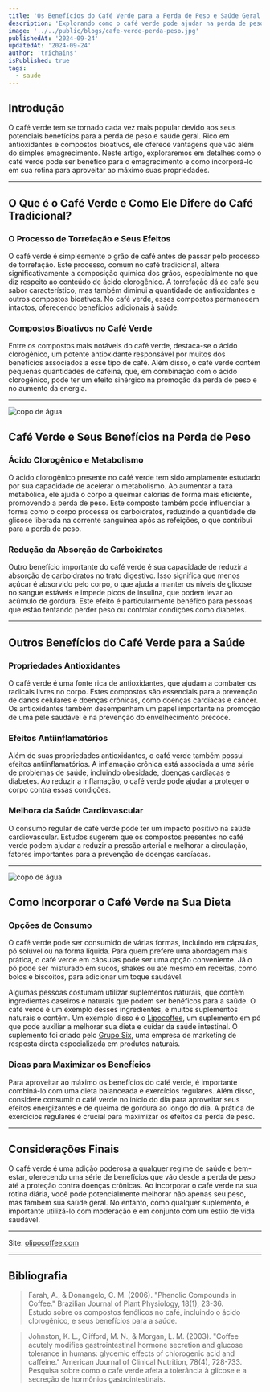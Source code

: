 ```yaml
---
title: 'Os Benefícios do Café Verde para a Perda de Peso e Saúde Geral'
description: 'Explorando como o café verde pode ajudar na perda de peso e saúde'
image: '../../public/blogs/cafe-verde-perda-peso.jpg'
publishedAt: '2024-09-24'
updatedAt: '2024-09-24'
author: 'trichains'
isPublished: true
tags:
  - saude
---
```


## Introdução

O café verde tem se tornado cada vez mais popular devido aos seus potenciais benefícios para a perda de peso e saúde geral. Rico em antioxidantes e compostos bioativos, ele oferece vantagens que vão além do simples emagrecimento. Neste artigo, exploraremos em detalhes como o café verde pode ser benéfico para o emagrecimento e como incorporá-lo em sua rotina para aproveitar ao máximo suas propriedades.

---

## O Que é o Café Verde e Como Ele Difere do Café Tradicional?

### O Processo de Torrefação e Seus Efeitos

O café verde é simplesmente o grão de café antes de passar pelo processo de torrefação. Este processo, comum no café tradicional, altera significativamente a composição química dos grãos, especialmente no que diz respeito ao conteúdo de ácido clorogênico. A torrefação dá ao café seu sabor característico, mas também diminui a quantidade de antioxidantes e outros compostos bioativos. No café verde, esses compostos permanecem intactos, oferecendo benefícios adicionais à saúde.

### Compostos Bioativos no Café Verde

Entre os compostos mais notáveis do café verde, destaca-se o ácido clorogênico, um potente antioxidante responsável por muitos dos benefícios associados a esse tipo de café. Além disso, o café verde contém pequenas quantidades de cafeína, que, em combinação com o ácido clorogênico, pode ter um efeito sinérgico na promoção da perda de peso e no aumento da energia.

---

<div style={{ display: 'flex', justifyContent: 'center' }}>
  <Image
    src="/blog/blogs/cafe-verde-perda-peso1.jpg"
    width={600}
    height={404}
    alt="copo de água"
  />
</div>

## Café Verde e Seus Benefícios na Perda de Peso

### Ácido Clorogênico e Metabolismo

O ácido clorogênico presente no café verde tem sido amplamente estudado por sua capacidade de acelerar o metabolismo. Ao aumentar a taxa metabólica, ele ajuda o corpo a queimar calorias de forma mais eficiente, promovendo a perda de peso. Este composto também pode influenciar a forma como o corpo processa os carboidratos, reduzindo a quantidade de glicose liberada na corrente sanguínea após as refeições, o que contribui para a perda de peso.

### Redução da Absorção de Carboidratos

Outro benefício importante do café verde é sua capacidade de reduzir a absorção de carboidratos no trato digestivo. Isso significa que menos açúcar é absorvido pelo corpo, o que ajuda a manter os níveis de glicose no sangue estáveis e impede picos de insulina, que podem levar ao acúmulo de gordura. Este efeito é particularmente benéfico para pessoas que estão tentando perder peso ou controlar condições como diabetes.

---

## Outros Benefícios do Café Verde para a Saúde

### Propriedades Antioxidantes

O café verde é uma fonte rica de antioxidantes, que ajudam a combater os radicais livres no corpo. Estes compostos são essenciais para a prevenção de danos celulares e doenças crônicas, como doenças cardíacas e câncer. Os antioxidantes também desempenham um papel importante na promoção de uma pele saudável e na prevenção do envelhecimento precoce.

### Efeitos Antiinflamatórios

Além de suas propriedades antioxidantes, o café verde também possui efeitos antiinflamatórios. A inflamação crônica está associada a uma série de problemas de saúde, incluindo obesidade, doenças cardíacas e diabetes. Ao reduzir a inflamação, o café verde pode ajudar a proteger o corpo contra essas condições.

### Melhora da Saúde Cardiovascular

O consumo regular de café verde pode ter um impacto positivo na saúde cardiovascular. Estudos sugerem que os compostos presentes no café verde podem ajudar a reduzir a pressão arterial e melhorar a circulação, fatores importantes para a prevenção de doenças cardíacas.

---

<div style={{ display: 'flex', justifyContent: 'center' }}>
  <Image
    src="/blog/blogs/cafe-verde-perda-peso2.jpg"
    width={600}
    height={404}
    alt="copo de água"
  />
</div>

## Como Incorporar o Café Verde na Sua Dieta

### Opções de Consumo

O café verde pode ser consumido de várias formas, incluindo em cápsulas, pó solúvel ou na forma líquida. Para quem prefere uma abordagem mais prática, o café verde em cápsulas pode ser uma opção conveniente. Já o pó pode ser misturado em sucos, shakes ou até mesmo em receitas, como bolos e biscoitos, para adicionar um toque saudável.

Algumas pessoas costumam utilizar suplementos naturais, que contêm ingredientes caseiros e naturais que podem ser benéficos para a saúde. O café verde é um exemplo desses ingredientes, e muitos suplementos naturais o contêm. Um exemplo disso é o [Lipocoffee](https://olipocoffee.com), um suplemento em pó que pode auxiliar a melhorar sua dieta e cuidar da saúde intestinal. O suplemento foi criado pelo [Grupo Six](http://ogruposix.com.br), uma empresa de marketing de resposta direta especializada em produtos naturais.

### Dicas para Maximizar os Benefícios

Para aproveitar ao máximo os benefícios do café verde, é importante combiná-lo com uma dieta balanceada e exercícios regulares. Além disso, considere consumir o café verde no início do dia para aproveitar seus efeitos energizantes e de queima de gordura ao longo do dia. A prática de exercícios regulares é crucial para maximizar os efeitos da perda de peso.

---

## Considerações Finais

O café verde é uma adição poderosa a qualquer regime de saúde e bem-estar, oferecendo uma série de benefícios que vão desde a perda de peso até a proteção contra doenças crônicas. Ao incorporar o café verde na sua rotina diária, você pode potencialmente melhorar não apenas seu peso, mas também sua saúde geral. No entanto, como qualquer suplemento, é importante utilizá-lo com moderação e em conjunto com um estilo de vida saudável.

---

Site: [olipocoffee.com](http://olipocoffee.com)

---

## Bibliografia

> Farah, A., & Donangelo, C. M. (2006). "Phenolic Compounds in Coffee." Brazilian Journal of Plant Physiology, 18(1), 23-36.  
Estudo sobre os compostos fenólicos no café, incluindo o ácido clorogênico, e seus benefícios para a saúde.

> Johnston, K. L., Clifford, M. N., & Morgan, L. M. (2003). "Coffee acutely modifies gastrointestinal hormone secretion and glucose tolerance in humans: glycemic effects of chlorogenic acid and caffeine." American Journal of Clinical Nutrition, 78(4), 728-733.  
Pesquisa sobre como o café verde afeta a tolerância à glicose e a secreção de hormônios gastrointestinais.

